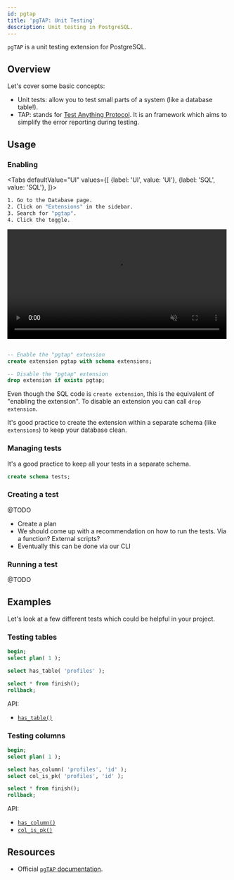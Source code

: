 ```yaml
---
id: pgtap
title: 'pgTAP: Unit Testing'
description: Unit testing in PostgreSQL.
---
```



`pgTAP` is a unit testing extension for PostgreSQL.

## Overview

Let's cover some basic concepts:

- Unit tests: allow you to test small parts of a system (like a database table!).
- TAP: stands for [Test Anything Protocol](http://testanything.org/). It is an framework which aims to simplify the error reporting during testing.

## Usage

### Enabling

<Tabs
defaultValue="UI"
values={[
  {label: 'UI', value: 'UI'},
  {label: 'SQL', value: 'SQL'},
]}>
<TabItem value="UI">

```sh
1. Go to the Database page.
2. Click on "Extensions" in the sidebar.
3. Search for "pgtap".
4. Click the toggle.
```

<video width="99%" muted playsInline controls={true}>
  <source
    src="/docs/videos/toggle-extensions.mp4"
    type="video/mp4"
    muted
    playsInline
  />
</video>

</TabItem>
<TabItem value="SQL">

```sql

-- Enable the "pgtap" extension
create extension pgtap with schema extensions;

-- Disable the "pgtap" extension
drop extension if exists pgtap;

```

Even though the SQL code is `create extension`, this is the equivalent of "enabling the extension".
To disable an extension you can call `drop extension`.

It's good practice to create the extension within a separate schema (like `extensions`) to keep your database clean.

</TabItem>

</Tabs>

### Managing tests

It's a good practice to keep all your tests in a separate schema.

```sql
create schema tests;
```

### Creating a test

@TODO

- Create a plan
- We should come up with a recommendation on how to run the tests. Via a function? External scripts?
- Eventually this can be done via our CLI

### Running a test

@TODO

## Examples

Let's look at a few different tests which could be helpful in your project.

### Testing tables

```sql
begin;
select plan( 1 );

select has_table( 'profiles' );

select * from finish();
rollback;
```

API:

- [`has_table()`](https://pgtap.org/documentation.html#has_table)

### Testing columns

```sql
begin;
select plan( 1 );

select has_column( 'profiles', 'id' );
select col_is_pk( 'profiles', 'id' );

select * from finish();
rollback;
```

API:

- [`has_column()`](https://pgtap.org/documentation.html#has_column)
- [`col_is_pk()`](https://pgtap.org/documentation.html#col_is_pk)

## Resources

- Official [`pgTAP` documentation](https://pgtap.org/).
